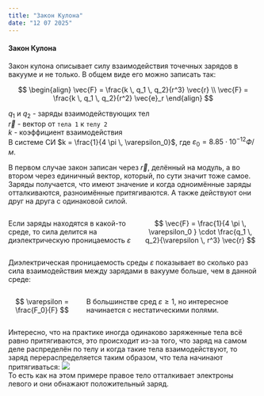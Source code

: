 ```yaml
---
title: "Закон Кулона"
date: "12 07 2025"
---
```


#### Закон Кулона
Закон кулона описывает силу взаимодействия точечных зарядов в вакууме и не только. В общем виде его можно записать так:

::: {layout-ncol="2"}
$$
\begin{align}
\vec{F} = \frac{k \, q_1 \, q_2}{r^3} \vec{r} \\
\vec{F} = \frac{k \, q_1 \, q_2}{r^2} \vec{e}_r
\end{align}
$$

$q_1$ и $q_2$ - заряды взаимодействующих тел\
$\vec{r}$ - вектор от `тела 1` к `телу 2`\
$k$ - коэффициент взаимодействия\
В системе СИ $k = \frac{1}{4 \pi \, \varepsilon_0}$, где $\varepsilon_0 = 8.85 \cdot 10^{-12} Ф/м$.
:::

В первом случае закон записан через $\vec{r}$, делённый на модуль, а во втором через единичный вектор, который, по сути значит тоже самое. Заряды получается, что имеют значение и когда одноимённые заряды отталкиваются, разноимённые притягиваются. А также действуют они друг на друга с одинаковой силой.

::: {.columns}
::: {.column}
Если заряды находятся в какой-то среде, то сила делится на диэлектрическую проницаемость $\varepsilon$
:::
::: {.column}
$$
\vec{F} = \frac{1}{4 \pi \, \varepsilon_0 } \cdot \frac{q_1 \, q_2}{\varepsilon \, r^3} \vec{r}
$$
:::
:::

Диэлектрическая проницаемость среды $\varepsilon$ показывает во сколько раз сила взаимодействия между зарядами в вакууме больше, чем в данной среде:

::: {.columns}
::: {.column}
$$
\varepsilon = \frac{F_0}{F}
$$
:::
::: {.column}
В большинстве сред $\varepsilon \ge 1$, но интересное начинается с нестатическими полями.
:::
:::

Интересно, что на практике иногда одинаково заряженные тела всё равно притягиваются, это происходит из-за того, что заряд на самом деле распределён по телу и когда такие тела взаимодействуют, то заряд перераспределяется таким образом, что тела начинают притягиваться:
![](P3_CoulombsLaw/charge_redist.png){fig-align="center"}\
То есть как на этом примере правое тело отталкивает электроны левого и они обнажают положительный заряд.
